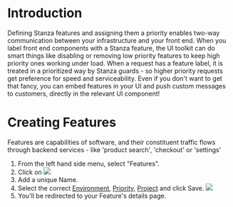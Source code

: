 
# Introduction
Defining Stanza features and assigning them a priority enables two-way communication between your infrastructure and your front end. When you label front end components with a Stanza feature, the UI toolkit can do smart things like disabling or removing low priority features to keep high priority ones working under load. When a request has a feature label, it is treated in a prioritized way by Stanza guards - so higher priority requests get preference for speed and serviceability.
Even if you don't want to get that fancy, you can embed features in your UI and push custom messages to customers, directly in the relevant UI component!

# Creating Features

Features are capabilities of software, and their constituent traffic flows through backend services - like 'product search', 'checkout' or 'settings'

1. From the left hand side menu, select "Features". 
1. Click on ![](/addfeature.png)
1. Add a unique Name. 
1. Select the correct [Environment](/glossary#environment), [Priority](/glossary#priority), [Project](/glossary#project) and click Save.
![](/createfeature.png)
1. You'll be redirected to your Feature's details page. 
 